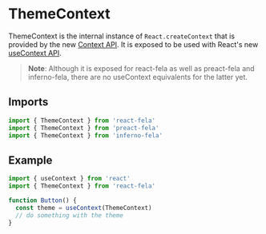 

# ThemeContext

ThemeContext is the internal instance of `React.createContext` that is provided by the new [Context API](https://facebook.github.io/react/docs/context.html). It is exposed to be used with React's new [useContext API](https://reactjs.org/docs/hooks-reference.html#usecontext).

> **Note**: Although it is exposed for react-fela as well as preact-fela and inferno-fela, there are no useContext equivalents for the latter yet.

## Imports

```javascript nocopy
import { ThemeContext } from 'react-fela'
import { ThemeContext } from 'preact-fela'
import { ThemeContext } from 'inferno-fela'
```

## Example

```javascript
import { useContext } from 'react'
import { ThemeContext } from 'react-fela'

function Button() {
  const theme = useContext(ThemeContext)
  // do something with the theme
}
```
